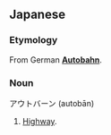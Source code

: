 ==Japanese==
===Etymology===
From German '''[[Autobahn]]'''.
===Noun===
アウトバーン (autobān)

#[[Highway]].